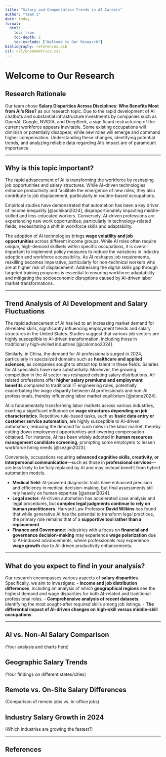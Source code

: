 ```yaml
---
title: "Salary and Compensation Trends in AI Careers"
author: "Team 3"
date: today
format:
  html:
    toc: true
    toc-depth: 2
    toc-exclude: ["Welcome to Our Research"]
bibliography: references.bib
csl: csl/econometrica.csl
---
```


# Welcome to Our Research

## Research Rationale

Our team chose **Salary Disparities Across Disciplines: Who Benefits Most from AI's Rise?** as our research topic. Due to the rapid development of AI chatbots and substantial infrastructure investments by companies such as OpenAI, Google, NVIDIA, and DeepSeek, a significant restructuring of the current workforce appears inevitable. Some existing occupations will diminish or potentially disappear, while new roles will emerge and command higher compensation. Understanding these changes, identifying potential trends, and analyzing reliable data regarding AI's impact are of paramount importance.

---

## Why is this topic important?

The rapid advancement of AI is transforming the workforce by reshaping job opportunities and salary structures. While AI-driven technologies enhance productivity and facilitate the emergence of new roles, they also contribute to job displacement, particularly in routine-based occupations. 

Empirical studies have demonstrated that automation has been a key driver of income inequality [@adhikari2024], disproportionately impacting middle-skilled and less-educated workers. Conversely, AI-driven professions are experiencing new work opportunities, particularly in technology-related fields, necessitating a shift in workforce skills and adaptability.

The adoption of AI technologies brings **wage volatility and job opportunities** across different income groups. While AI roles often require unique, high-demand skillsets within specific occupations, it is overall important to implement policy measures to reduce the variations in industry adoption and workforce accessibility. As AI reshapes job requirements, reskilling becomes imperative, particularly for non-technical workers who are at higher risk of displacement. Addressing the digital skills gap through targeted training programs is essential to ensuring workforce adaptability and mitigating the socioeconomic disruptions caused by AI-driven labor market transformations.

---

## Trend Analysis of AI Development and Salary Fluctuations

The rapid advancement of AI has led to an increasing market demand for AI-related skills, significantly influencing employment trends and salary structures in the United States. Studies suggest that various job sectors are highly susceptible to AI-driven transformation, including those in traditionally high-skilled industries [@colombo2024]. 

Similarly, in China, the demand for AI professionals surged in 2024, particularly in specialized domains such as **healthcare and applied sciences**, as companies sought to attract top talent in these fields. Salaries for AI specialists have risen substantially. Moreover, the growing competition in the AI sector has reshaped existing salary distributions. AI-related professions offer **higher salary premiums and employment benefits** compared to traditional IT engineering roles, potentially exacerbating the wage disparity between AI professionals and non-AI professionals, thereby influencing labor market equilibrium [@stone2024].

AI is fundamentally transforming labor markets across various industries, exerting a significant influence on **wage structures depending on job characteristics**. Repetitive rule-based tasks, such as **basic data entry or customer service automation**, are highly susceptible to AI-driven automation, reducing the demand for such roles in the labor market, thereby cutting down employment opportunities and lowering compensation obtained. For instance, AI has been widely adopted in **human resources management candidate screening**, prompting some employers to lessen workforce hiring needs [@sezgin2023].

Conversely, occupations requiring **advanced cognitive skills, creativity, or interpersonal communication**—such as those in **professional services**—are less likely to be fully replaced by AI and may instead benefit from hybrid automation models. 

- **Medical field**: AI-powered diagnostic tools have enhanced precision and efficiency in medical decision-making, but final assessments still rely heavily on human expertise [@ansari2024].
- **Legal sector**: AI-driven automation has accelerated case analysis and legal procedures, but **complex legal judgments continue to rely on human practitioners**. Harvard Law Professor **David Wilkins** has found that while generative AI has the potential to transform legal practices, the primary role remains that of a **supportive tool rather than a replacement**.
- **Finance and Governance**: Industries with a focus on **financial and governance decision-making** may experience **wage polarization** due to AI-induced advancements, where professionals may experience **wage growth** due to AI-driven productivity enhancements.

---

## What do you expect to find in your analysis?

Our research encompasses various aspects of **salary disparities**. Specifically, we aim to investigate:
- **Income and job distribution differences**, including an analysis of which **geographical regions** see the highest demand and wage disparities for both AI-related and traditional professional roles.
- **Comprehensive analysis of recent datasets**, identifying the most sought-after required skills among job listings.
- **The differential impact of AI-driven changes on high-skill versus middle-skill occupations**.

---

## AI vs. Non-AI Salary Comparison
(Your analysis and charts here)

## Geographic Salary Trends
(Your findings on different states/cities)

## Remote vs. On-Site Salary Differences
(Comparison of remote jobs vs. in-office jobs)

## Industry Salary Growth in 2024
(Which industries are growing the fastest?)

---

## References